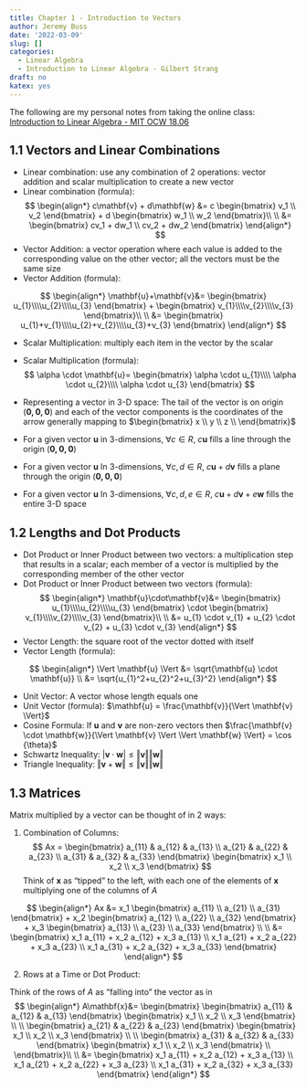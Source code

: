```yaml
---
title: Chapter 1 - Introduction to Vectors
author: Jeremy Buss
date: '2022-03-09'
slug: []
categories: 
  - Linear Algebra
  - Introduction to Linear Algebra - Gilbert Strang
draft: no
katex: yes
---
```


The following are my personal notes from taking the online class: [Introduction to Linear Algebra - MIT OCW 18.06](https://ocw.mit.edu/courses/mathematics/18-06-linear-algebra-spring-2010/index.htm)

## 1.1 Vectors and Linear Combinations

- Linear combination: use any combination of 2 operations: vector addition  and scalar multiplication to create a new vector
- Linear combination (formula): 
$$
\begin{align*}
c\mathbf{v} + d\mathbf{w} &= c \begin{bmatrix} v_1 \\ v_2  \end{bmatrix} + d \begin{bmatrix} w_1 \\ w_2 \end{bmatrix}\\
\\
&= \begin{bmatrix} cv_1 + dw_1 \\ cv_2 + dw_2 \end{bmatrix}
\end{align*}
$$
- Vector Addition: a vector operation where each value is added to the corresponding value on the other vector; all the vectors must be the same size
- Vector Addition (formula):

$$
\begin{align*}
\mathbf{u}+\mathbf{v}&= 
\begin{bmatrix}
u_{1}\\\\u_{2}\\\\u_{3}
\end{bmatrix}
+
\begin{bmatrix}
v_{1}\\\\v_{2}\\\\v_{3}
\end{bmatrix}\\
\\
&=
\begin{bmatrix}
u_{1}+v_{1}\\\\u_{2}+v_{2}\\\\u_{3}+v_{3}
\end{bmatrix}
\end{align*}
$$

- Scalar Multiplication: multiply each item in the vector by the scalar
- Scalar Multiplication (formula):
$$
\alpha \cdot \mathbf{u}= 
\begin{bmatrix}
\alpha \cdot u_{1}\\\\ \alpha \cdot u_{2}\\\\ \alpha \cdot u_{3}
\end{bmatrix}
$$

- Representing a vector in 3-D space: The tail of the vector is on origin $(\mathbf{0,0,0})$ and each of the vector components is the coordinates of the arrow generally mapping to $\begin{bmatrix} x \\ y \\ z \\ \end{bmatrix}$
- For a given vector $\mathbf{u}$ in 3-dimensions, $\forall c \in R$, $c\mathbf{u}$ fills a line through the origin $(\mathbf{0,0,0})$
- For a given vector $\mathbf{u}$ In 3-dimensions, $\forall c,d \in R$, $c\mathbf{u} + d\mathbf{v}$ fills a plane through the origin $(\mathbf{0,0,0})$
- For a given vector $\mathbf{u}$ In 3-dimensions, $\forall c,d,e \in R$, $c\mathbf{u} + d\mathbf{v} + e\mathbf{w}$ fills the entire 3-D space

## 1.2 Lengths and Dot Products

- Dot Product or Inner Product between two vectors: a multiplication step that results in a scalar; each member of a vector is multiplied by the corresponding member of the other vector
- Dot Product or Inner Product between two vectors (formula):
$$
\begin{align*}
\mathbf{u}\cdot\mathbf{v}&= 
\begin{bmatrix}
u_{1}\\\\u_{2}\\\\u_{3}
\end{bmatrix}
\cdot
\begin{bmatrix}
v_{1}\\\\v_{2}\\\\v_{3}
\end{bmatrix}\\
\\
&=
u_{1} \cdot v_{1} + u_{2} \cdot v_{2} + u_{3} \cdot v_{3}
\end{align*}
$$
- Vector Length: the square root of the vector dotted with itself
- Vector Length (formula): 

$$
\begin{align*}
\Vert \mathbf{u} \Vert &= \sqrt{\mathbf{u} \cdot \mathbf{u}} \\  
&= \sqrt{u_{1}^2+u_{2}^2+u_{3}^2}
\end{align*}
$$

- Unit Vector: A vector whose length equals one
- Unit Vector (formula): $\mathbf{u} = \frac{\mathbf{v}}{\Vert \mathbf{v} \Vert}$
- Cosine Formula: If $\mathbf{u}$ and $\mathbf{v}$ are non-zero vectors then $\frac{\mathbf{v} \cdot \mathbf{w}}{\Vert \mathbf{v} \Vert \Vert \mathbf{w} \Vert} = \cos {\theta}$
- Schwartz Inequality: $\vert \mathbf{v} \cdot \mathbf{w} \vert \le \Vert \mathbf{v} \Vert \Vert \mathbf{w} \Vert$
- Triangle Inequality: $\Vert \mathbf{v} + \mathbf{w} \Vert \le \Vert \mathbf{v} \Vert \Vert \mathbf{w} \Vert$

## 1.3 Matrices

Matrix multiplied by a vector can be thought of in 2 ways:

  1. Combination of Columns:
$$
Ax = 
\begin{bmatrix}
a_{11} & a_{12} & a_{13} \\ a_{21} & a_{22} & a_{23} \\ a_{31} & a_{32} & a_{33}
\end{bmatrix}
\begin{bmatrix}
x_1 \\ x_2 \\ x_3
\end{bmatrix}
$$
Think of $\mathbf{x}$ as "tipped" to the left, with each one of the elements of $\mathbf{x}$ multiplying one of the columns of $A$

$$
\begin{align*}
Ax
&=
x_1
\begin{bmatrix}
a_{11} \\ a_{21} \\ a_{31} 
\end{bmatrix}
+ x_2
\begin{bmatrix}
a_{12} \\ a_{22} \\ a_{32} 
\end{bmatrix}
+ x_3
\begin{bmatrix}
a_{13} \\ a_{23} \\ a_{33} 
\end{bmatrix} \\
\\
&= 
\begin{bmatrix}
x_1 a_{11} +  x_2 a_{12} + x_3 a_{13}  \\ 
x_1 a_{21} +  x_2 a_{22} + x_3 a_{23}  \\
x_1 a_{31} +  x_2 a_{32} + x_3 a_{33}
\end{bmatrix}
\end{align*}
$$

  2. Rows at a Time or Dot Product:
  
  Think of the rows of $A$ as "falling into" the vector as in
$$
\begin{align*}
A\mathbf{x}&=
\begin{bmatrix}
\begin{bmatrix}
a_{11} & a_{12} & a_{13}
\end{bmatrix}
\begin{bmatrix}
x_1 \\ x_2 \\ x_3
\end{bmatrix} \\
\\
\begin{bmatrix}
a_{21} & a_{22} & a_{23}
\end{bmatrix}
\begin{bmatrix}
x_1 \\ x_2 \\ x_3
\end{bmatrix} \\
\\
\begin{bmatrix}
a_{31} & a_{32} & a_{33}
\end{bmatrix}
\begin{bmatrix}
x_1 \\ x_2 \\ x_3
\end{bmatrix} \\
\end{bmatrix}\\
\\
&=
\begin{bmatrix}
x_1 a_{11} +  x_2 a_{12} + x_3 a_{13}  \\ 
x_1 a_{21} +  x_2 a_{22} + x_3 a_{23}  \\
x_1 a_{31} +  x_2 a_{32} + x_3 a_{33}
\end{bmatrix}
\end{align*}
$$